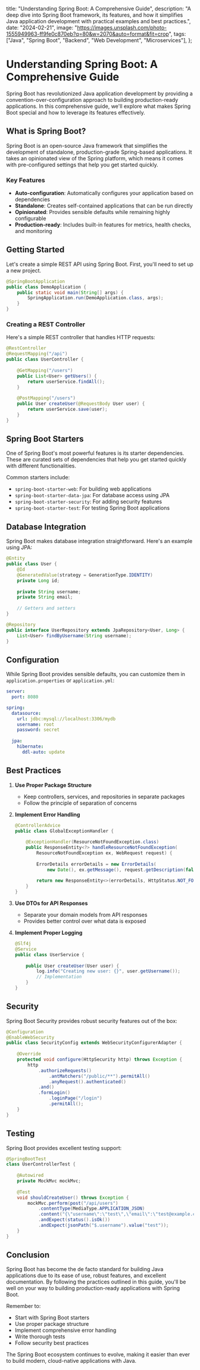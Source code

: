   title: "Understanding Spring Boot: A Comprehensive Guide",
  description: "A deep dive into Spring Boot framework, its features, and how it simplifies Java application development with practical examples and best practices.",
  date: "2024-02-21",
  image: "https://images.unsplash.com/photo-1555949963-ff9fe0c870eb?q=80&w=2070&auto=format&fit=crop",
  tags: ["Java", "Spring Boot", "Backend", "Web Development", "Microservices"],
};

# Understanding Spring Boot: A Comprehensive Guide

Spring Boot has revolutionized Java application development by providing a convention-over-configuration approach to building production-ready applications. In this comprehensive guide, we'll explore what makes Spring Boot special and how to leverage its features effectively.

## What is Spring Boot?

Spring Boot is an open-source Java framework that simplifies the development of standalone, production-grade Spring-based applications. It takes an opinionated view of the Spring platform, which means it comes with pre-configured settings that help you get started quickly.

### Key Features

- **Auto-configuration**: Automatically configures your application based on dependencies
- **Standalone**: Creates self-contained applications that can be run directly
- **Opinionated**: Provides sensible defaults while remaining highly configurable
- **Production-ready**: Includes built-in features for metrics, health checks, and monitoring

## Getting Started

Let's create a simple REST API using Spring Boot. First, you'll need to set up a new project.

```java
@SpringBootApplication
public class DemoApplication {
    public static void main(String[] args) {
        SpringApplication.run(DemoApplication.class, args);
    }
}
```

### Creating a REST Controller

Here's a simple REST controller that handles HTTP requests:

```java
@RestController
@RequestMapping("/api")
public class UserController {
    
    @GetMapping("/users")
    public List<User> getUsers() {
        return userService.findAll();
    }
    
    @PostMapping("/users")
    public User createUser(@RequestBody User user) {
        return userService.save(user);
    }
}
```

## Spring Boot Starters

One of Spring Boot's most powerful features is its starter dependencies. These are curated sets of dependencies that help you get started quickly with different functionalities.

Common starters include:

- `spring-boot-starter-web`: For building web applications
- `spring-boot-starter-data-jpa`: For database access using JPA
- `spring-boot-starter-security`: For adding security features
- `spring-boot-starter-test`: For testing Spring Boot applications

## Database Integration

Spring Boot makes database integration straightforward. Here's an example using JPA:

```java
@Entity
public class User {
    @Id
    @GeneratedValue(strategy = GenerationType.IDENTITY)
    private Long id;
    
    private String username;
    private String email;
    
    // Getters and setters
}

@Repository
public interface UserRepository extends JpaRepository<User, Long> {
    List<User> findByUsername(String username);
}
```

## Configuration

While Spring Boot provides sensible defaults, you can customize them in `application.properties` or `application.yml`:

```yaml
server:
  port: 8080

spring:
  datasource:
    url: jdbc:mysql://localhost:3306/mydb
    username: root
    password: secret
  
  jpa:
    hibernate:
      ddl-auto: update
```

## Best Practices

1. **Use Proper Package Structure**
   - Keep controllers, services, and repositories in separate packages
   - Follow the principle of separation of concerns

2. **Implement Error Handling**
   ```java
   @ControllerAdvice
   public class GlobalExceptionHandler {
       
       @ExceptionHandler(ResourceNotFoundException.class)
       public ResponseEntity<?> handleResourceNotFoundException(
           ResourceNotFoundException ex, WebRequest request) {
           
           ErrorDetails errorDetails = new ErrorDetails(
               new Date(), ex.getMessage(), request.getDescription(false));
           
           return new ResponseEntity<>(errorDetails, HttpStatus.NOT_FOUND);
       }
   }
   ```

3. **Use DTOs for API Responses**
   - Separate your domain models from API responses
   - Provides better control over what data is exposed

4. **Implement Proper Logging**
   ```java
   @Slf4j
   @Service
   public class UserService {
       
       public User createUser(User user) {
           log.info("Creating new user: {}", user.getUsername());
           // Implementation
       }
   }
   ```

## Security

Spring Boot Security provides robust security features out of the box:

```java
@Configuration
@EnableWebSecurity
public class SecurityConfig extends WebSecurityConfigurerAdapter {
    
    @Override
    protected void configure(HttpSecurity http) throws Exception {
        http
            .authorizeRequests()
                .antMatchers("/public/**").permitAll()
                .anyRequest().authenticated()
            .and()
            .formLogin()
                .loginPage("/login")
                .permitAll();
    }
}
```

## Testing

Spring Boot provides excellent testing support:

```java
@SpringBootTest
class UserControllerTest {
    
    @Autowired
    private MockMvc mockMvc;
    
    @Test
    void shouldCreateUser() throws Exception {
        mockMvc.perform(post("/api/users")
            .contentType(MediaType.APPLICATION_JSON)
            .content("{\"username\":\"test\",\"email\":\"test@example.com\"}"))
            .andExpect(status().isOk())
            .andExpect(jsonPath("$.username").value("test"));
    }
}
```

## Conclusion

Spring Boot has become the de facto standard for building Java applications due to its ease of use, robust features, and excellent documentation. By following the practices outlined in this guide, you'll be well on your way to building production-ready applications with Spring Boot.

Remember to:
- Start with Spring Boot starters
- Use proper package structure
- Implement comprehensive error handling
- Write thorough tests
- Follow security best practices

The Spring Boot ecosystem continues to evolve, making it easier than ever to build modern, cloud-native applications with Java.